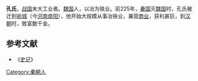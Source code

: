 '''孔氏'''，[[战国|战国]]末大工业者。[[魏国|魏国]]人，以冶为铁业。前225年，[[秦国|秦国]]灭[[魏国|魏国]]时，孔氏被迁到[[宛城|宛城]]（今[[河南|河南]][[南阳|南阳]]），他开始大规模从事冶铁业，兼营[[商业|商业]]，获利甚巨，到[[汉朝|汉朝]]时，致富数千金。
==参考文献==
*《[[史记|史记]]》
[[Category:秦朝人|Category:秦朝人]]